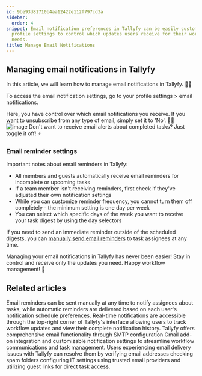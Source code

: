 ```yaml
---
id: 9be93d81710b4aa12422e112f797cd3a
sidebar:
  order: 4
snippet: Email notification preferences in Tallyfy can be easily customized through
  profile settings to control which updates users receive for their workflow management
  needs.
title: Manage Email Notifications
---
```


## Managing email notifications in Tallyfy

In this article, we will learn how to manage email notifications in Tallyfy. 📧🔔

To access the email notification settings, go to your profile settings > email notifications.

Here, you have control over which email notifications you receive. If you want to unsubscribe from any type of email, simply set it to 'No'. 🚫📧
![image](https://screenshots.tallyfy.com/tallyfy%2Fpro%2Fdesktop-light-change-email-notification-settings.png)
Don't want to receive email alerts about completed tasks? Just toggle it off! ⚡️

### Email reminder settings

Important notes about email reminders in Tallyfy:

- All members and guests automatically receive email reminders for incomplete or upcoming tasks
- If a team member isn't receiving reminders, first check if they've adjusted their own notification settings
- While you can customize reminder frequency, you cannot turn them off completely - the minimum setting is one day per week
- You can select which specific days of the week you want to receive your task digest by using the day selectors

If you need to send an immediate reminder outside of the scheduled digests, you can [manually send email reminders](/products/pro/tracking-and-tasks/tasks/how-can-i-send-email-reminders-in-tallyfy/) to task assignees at any time.

Managing your email notifications in Tallyfy has never been easier! Stay in control and receive only the updates you need. Happy workflow management! 🌟


## Related articles
<CardGrid>
<LinkTitleCard header="<b>Tasks > Send email reminders</b>" href="/products/pro/tracking-and-tasks/tasks/how-can-i-send-email-reminders-in-tallyfy/" > Email reminders can be sent manually at any time to notify assignees about tasks, while automatic reminders are delivered based on each user's notification schedule preferences. </LinkTitleCard>
<LinkTitleCard header="<b>Tracking And Tasks > Check notifications</b>" href="/products/pro/tracking-and-tasks/how-can-i-view-notifications-in-tallyfy/" > Real-time notifications are accessible through the top-right corner of Tallyfy's interface allowing users to track workflow updates and view their complete notification history. </LinkTitleCard>
<LinkTitleCard header="<b>Integrations > Email and SMTP</b>" href="/products/pro/integrations/email/" > Tallyfy offers comprehensive email functionality through SMTP configuration Gmail add-on integration and customizable notification settings to streamline workflow communications and task management. </LinkTitleCard>
<LinkTitleCard header="<b>Support > Not Receiving Emails from Tallyfy</b>" href="/products/pro/miscellaneous/support/not-receiving-emails-from-tallyfy-how-to-troubleshoot/" > Users experiencing email delivery issues with Tallyfy can resolve them by verifying email addresses checking spam folders configuring IT settings using trusted email providers and utilizing guest links for direct task access. </LinkTitleCard>
</CardGrid>